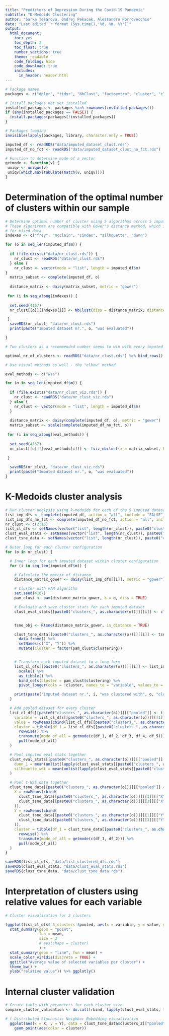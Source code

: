 ```yaml
---
title: "Predictors of Depression During the Covid-19 Pandemic" 
subtitle: "K-Medoids Clustering"
author: "Sarka Tesarova, Ondrej Pekacek, Alessandro Porrovecchio"
date: "Last edited `r format (Sys.time(),'%d. %m. %Y')`"
output:
  html_document: 
    toc: yes
    toc_depth: 2
    toc_float: true
    number_sections: true
    theme: readable
    code_folding: hide
    code_download: true
    includes:
      in_header: header.html
---
```



```r
# Package names
packages <- c("dplyr", "tidyr", "NbClust", "factoextra", "cluster", "clValid", "mice", "plotly", "viridis", "fpc", "tibble", "Rtsne")

# Install packages not yet installed
installed_packages <- packages %in% rownames(installed.packages())
if (any(installed_packages == FALSE)) {
  install.packages(packages[!installed_packages])
}

# Packages loading
invisible(lapply(packages, library, character.only = TRUE))

imputed_df <- readRDS("data/imputed_dataset_clust.rds")
imputed_df_no_fct <- readRDS("data/imputed_dataset_clust_no_fct.rds")

# Function to determine mode of a vector
getmode <- function(v) {
 uniqv <- unique(v)
 uniqv[which.max(tabulate(match(v, uniqv)))]
}

```

# Determination of the optimal number of clusters within our sample

```r
# Determine optimal number of cluster using 5 algorithms across 5 imputed datasets
# These algorithms are compatible with Gower's distance method, which is preferred
# for mixed data
indexes <- c("frey", "mcclain", "cindex", "silhouette", "dunn")

for (o in seq_len(imputed_df$m)) {
  
  if (file.exists("data/nr_clust.rds")) {
    nr_clust <- readRDS("data/nr_clust.rds") 
  } else {
    nr_clust <- vector(mode = "list", length = imputed_df$m)
}
  matrix_subset <- complete(imputed_df, o)
  
  distance_matrix <- daisy(matrix_subset, metric = "gower")
  
 for (i in seq_along(indexes)) {
  
  set.seed(4167)
  nr_clust[[o]][indexes[i]] <- NbClust(diss = distance_matrix, distance = NULL, min.nc = 2, max.nc = 15, method = "median", index = indexes[i])[["Best.nc"]][["Number_clusters"]]

 }
  saveRDS(nr_clust, "data/nr_clust.rds")
  print(paste("Imputed dataset nr.", o, "was evaluated"))

}
```

```r
# Two clusters as a recommended number seems to win with every imputed dataset

optimal_nr_of_clusters <- readRDS("data/nr_clust.rds") %>% bind_rows() %>% rowwise() %>% mutate(mode_of_all = getmode(c(frey, mcclain, cindex, silhouette, dunn)))

```

```r
# Use visual methods as well - the "elbow" method

eval_methods <- c("wss")

for (o in seq_len(imputed_df$m)) {
  
  if (file.exists("data/nr_clust_viz.rds")) {
    nr_clust <- readRDS("data/nr_clust_viz.rds") 
  } else {
    nr_clust <- vector(mode = "list", length = imputed_df$m)
  }
  
  distance_matrix <- daisy(complete(imputed_df, o), metric = "gower")
  matrix_subset <- scale(complete(imputed_df_no_fct, o))
  
 for (i in seq_along(eval_methods)) {
  
  set.seed(4167)
  nr_clust[[o]][[eval_methods[i]]] <- fviz_nbclust(x = matrix_subset, FUNcluster = pam, diss = distance_matrix, verbose = TRUE, method = eval_methods[i], k.max = 15)

 } 
  
  saveRDS(nr_clust, "data/nr_clust_viz.rds")
  print(paste("Imputed dataset nr.", o, "was evaluated"))
}

```

# K-Medoids cluster analysis
```r
# Run cluster analysis using k-medoids for each of the 5 imputed datasets
list_imp_dfs <- complete(imputed_df, action = "all", include = "FALSE")
list_imp_dfs_no_fct <- complete(imputed_df_no_fct, action = "all", include = "FALSE")
nr_clust <- c(2:15)
list_cl_dfs <- setNames(vector("list", length(nr_clust)), paste0("clusters_", nr_clust))
clust_eval_stats <- setNames(vector("list", length(nr_clust)), paste0("clusters_", nr_clust))
clust_tsne_data <- setNames(vector("list", length(nr_clust)), paste0("clusters_", nr_clust))

# Outer loop for each cluster configuration
for (o in nr_clust) {

  # Inner loop for each imputed dataset within cluster configuration
  for (i in seq_len(imputed_df$m)) {

    # Calculate the matrix of distance
    distance_matrix_gower <- daisy(list_imp_dfs[[i]], metric = "gower")

    # Cluster with PAM algorithm
    set.seed(4167)
    pam_clust <- pam(distance_matrix_gower, k = o, diss = TRUE)

    # Evaluate and save cluster stats for each imputed dataset
    clust_eval_stats[[paste0("clusters_", as.character(o))]][[i]] <- cluster.stats(d = distance_matrix_gower, clustering = pam_clust$clustering)


    tsne_obj <- Rtsne(distance_matrix_gower, is_distance = TRUE)

    clust_tsne_data[[paste0("clusters_", as.character(o))]][[i]] <- tsne_obj$Y %>%
      data.frame() %>%
      setNames(c("X", "Y")) %>%
      mutate(cluster = factor(pam_clust$clustering))


    # Transform each imputed dataset to a long form
    list_cl_dfs[[paste0("clusters_", as.character(o))]][[i]] <- list_imp_dfs_no_fct[[i]] %>%
      scale() %>%
      as_tibble() %>%
      bind_cols(cluster = pam_clust$clustering) %>%
      pivot_longer(cols = !cluster, names_to = "variable", values_to = "value")

    print(paste("imputed dataset nr.", i, "was clustered with", o, "clusters"))
  }

  # Add pooled dataset for every cluster
  list_cl_dfs[[paste0("clusters_", as.character(o))]][["pooled"]] <- tibble(
    variable = list_cl_dfs[[paste0("clusters_", as.character(o))]][[1]][[2]],
    value = rowMeans(cbind(list_cl_dfs[[paste0("clusters_", as.character(o))]][[1]][[3]], list_cl_dfs[[paste0("clusters_", as.character(o))]][[2]][[3]], list_cl_dfs[[paste0("clusters_", as.character(o))]][[3]][[3]], list_cl_dfs[[paste0("clusters_", as.character(o))]][[4]][[3]], list_cl_dfs[[paste0("clusters_", as.character(o))]][[5]][[3]])),
    cluster = tibble(df_1 = list_cl_dfs[[paste0("clusters_", as.character(o))]][[1]][[1]], df_2 = list_cl_dfs[[paste0("clusters_", as.character(o))]][[2]][[1]], df_3 = list_cl_dfs[[paste0("clusters_", as.character(o))]][[3]][[1]], df_4 = list_cl_dfs[[paste0("clusters_", as.character(o))]][[4]][[1]], df_5 = list_cl_dfs[[paste0("clusters_", as.character(o))]][[5]][[1]]) %>%
      rowwise() %>%
      transmute(mode_of_all = getmode(c(df_1, df_2, df_3, df_4, df_5))) %>%
      pull(mode_of_all)
  )

  # Pool imputed eval stats together
  clust_eval_stats[[paste0("clusters_", as.character(o))]][["pooled"]] <- tibble(
    dunn_1 = mean(unlist(lapply(clust_eval_stats[[paste0("clusters_", as.character(o))]], function(x) x$dunn))), dunn_2 = mean(unlist(lapply(clust_eval_stats[[paste0("clusters_", as.character(o))]], function(x) x$dunn2))),
    silhouette_wdt = mean(unlist(lapply(clust_eval_stats[[paste0("clusters_", as.character(o))]], function(x) x$avg.silwidth))), pearson_gamma = mean(unlist(lapply(clust_eval_stats[[paste0("clusters_", as.character(o))]], function(x) x$pearsongamma))), sep_index = mean(unlist(lapply(clust_eval_stats[[paste0("clusters_", as.character(o))]], function(x) x$sindex))), ch_index = mean(unlist(lapply(clust_eval_stats[[paste0("clusters_", as.character(o))]], function(x) x$ch))), avg_within = mean(unlist(lapply(clust_eval_stats[[paste0("clusters_", as.character(o))]], function(x) x$average.within))), avg_between = mean(unlist(lapply(clust_eval_stats[[paste0("clusters_", as.character(o))]], function(x) x$average.between))), widest_gap = mean(unlist(lapply(clust_eval_stats[[paste0("clusters_", as.character(o))]], function(x) x$widestgap)))
  )

  # Pool t-NSE data together
  clust_tsne_data[[paste0("clusters_", as.character(o))]][["pooled"]] <- tibble(
    X = rowMeans(cbind(
      clust_tsne_data[[paste0("clusters_", as.character(o))]][[1]][["X"]], clust_tsne_data[[paste0("clusters_", as.character(o))]][[2]][["X"]],
      clust_tsne_data[[paste0("clusters_", as.character(o))]][[3]][["X"]], clust_tsne_data[[paste0("clusters_", as.character(o))]][[4]][["X"]], clust_tsne_data[[paste0("clusters_", as.character(o))]][[5]][["X"]]
    )),
    Y = rowMeans(cbind(
      clust_tsne_data[[paste0("clusters_", as.character(o))]][[1]][["Y"]], clust_tsne_data[[paste0("clusters_", as.character(o))]][[2]][["Y"]],
      clust_tsne_data[[paste0("clusters_", as.character(o))]][[3]][["Y"]], clust_tsne_data[[paste0("clusters_", as.character(o))]][[4]][["Y"]], clust_tsne_data[[paste0("clusters_", as.character(o))]][[5]][["Y"]]
    )),
    cluster = tibble(df_1 = clust_tsne_data[[paste0("clusters_", as.character(o))]][[1]][["cluster"]], df_2 = clust_tsne_data[[paste0("clusters_", as.character(o))]][[2]][["cluster"]], df_3 = clust_tsne_data[[paste0("clusters_", as.character(o))]][[3]][["cluster"]], df_4 = clust_tsne_data[[paste0("clusters_", as.character(o))]][[4]][["cluster"]], df_5 = clust_tsne_data[[paste0("clusters_", as.character(o))]][[5]][["cluster"]]) %>%
      rowwise() %>%
      transmute(mode_of_all = getmode(c(df_1, df_2))) %>%
      pull(mode_of_all)
  )
}

saveRDS(list_cl_dfs, "data/list_clustered_dfs.rds")
saveRDS(clust_eval_stats, "data/clust_eval_stats.rds")
saveRDS(clust_tsne_data, "data/clust_tsne_data.rds")

```

# Interpretation of clusters using relative values for each variable
```r
# Cluster visualization for 2 clusters

(ggplot(list_cl_dfs$`3_clusters`$pooled, aes(x = variable, y = value, group = as.factor(cluster), colour = as.factor(cluster))) +
  stat_summary(geom = "point",
               fun = mean,
               size = 3
               # aes(shape = cluster)
               ) +
  stat_summary(geom = "line", fun = mean) +
  scale_color_viridis(discrete = TRUE) +
  ggtitle("Average value of selected variables per cluster") +
  theme_bw() +
  ylab("relative value")) %>% ggplotly()

```

# Internal cluster validation
```r
# Create table with parameters for each cluster size
compare_cluster_validation <- do.call(rbind, lapply(clust_eval_stats, function(x) x$pooled)) %>% rownames_to_column(var = "cluster_size")

# t-Distributed Stochastic Neighbor Embedding visualization
  ggplot(aes(x = X, y = Y), data = clust_tsne_data$clusters_2[["pooled"]]) +
    geom_point(aes(color = cluster))

```

